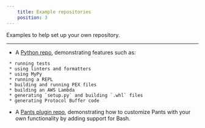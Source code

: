 ```yaml
---
    title: Example repositories
    position: 3
---
```


Examples to help set up your own repository.

---

- A [Python repo](https://github.com/pantsbuild/example-python), demonstrating features such as:

```
 * running tests
 * using linters and formatters
 * using MyPy
 * running a REPL
 * building and running PEX files
 * building an AWS Lambda
 * generating `setup.py` and building `.whl` files
 * generating Protocol Buffer code

```

- A [Pants plugin repo](https://github.com/pantsbuild/example-plugin), demonstrating how to customize Pants with your own functionality by adding support for Bash.



